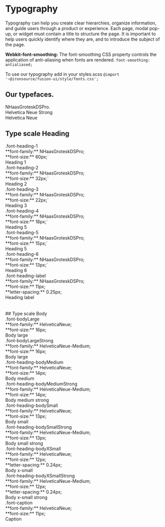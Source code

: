 
<Meta title="Styleguide/Typography"/>

# Typography

Typography can help you create clear hierarchies, organize information, and guide users through a product or experience. Each page, modal pop-up, or widget must contain a title to structure the page. It is important to help users quickly identify where they are, and to introduce the subject of the page.

**Webkit-font-smoothing:**
The font-smoothing CSS property controls the application of anti-aliasing when fonts are rendered.
`font-smoothing: antialiased;`

To use our typography add in your styles.scss `@import '~@ironsource/fusion-ui/style/fonts.css';`

## Our typefaces.
<div class="sb-unstyled">
    <div class="font-heading-4" style={{color: '#0d148c'}}>NHaasGroteskDSPro.</div>
    <div class="font-bodyLargeStrong" style={{'font-size': 18, color: '#0d148c'}}>Helvetica Neue Strong</div>
    <div class="font-bodyLarge" style={{'font-size': 18, color: '#0d148c'}}>Helvetica Neue</div>
</div>

## Type scale Heading
<div class="sb-unstyled">
    <div class="row fu-typeface-row">
        <div class="col-6 col-sm-5">
            <div class="fu-css-class-name">.font-heading-1</div>
            <div class="font-bodyMedium">**font-family:** NHaasGroteskDSPro;</div>
            <div class="font-bodyMedium">**font-size:** 60px;`</div>
        </div>
        <div class="col-6 col-sm-6 fu-font-example font-heading-1">Heading 1</div>
    </div>
    <div class="row fu-typeface-row">
        <div class="col-6 col-sm-5">
            <div class="fu-css-class-name">.font-heading-2</div>
            <div class="font-bodyMedium">**font-family:** NHaasGroteskDSPro;</div>
            <div class="font-bodyMedium">**font-size:** 32px;`</div>
        </div>
        <div class="col-6 col-sm-6 fu-font-example font-heading-2">Heading 2</div>
    </div>
    <div class="row fu-typeface-row">
        <div class="col-6 col-sm-5">
            <div class="fu-css-class-name">.font-heading-3</div>
            <div class="font-bodyMedium">**font-family:** NHaasGroteskDSPro;</div>
            <div class="font-bodyMedium">**font-size:** 22px;`</div>
        </div>
        <div class="col-6 col-sm-6 fu-font-example font-heading-3">Heading 3</div>
    </div>
    <div class="row fu-typeface-row">
        <div class="col-6 col-sm-5">
            <div class="fu-css-class-name">.font-heading-4</div>
            <div class="font-bodyMedium">**font-family:** NHaasGroteskDSPro;</div>
            <div class="font-bodyMedium">**font-size:** 18px;`</div>
        </div>
        <div class="col-6 col-sm-6 fu-font-example font-heading-4">Heading 5</div>
    </div>
    <div class="row fu-typeface-row">
        <div class="col-6 col-sm-5">
            <div class="fu-css-class-name">.font-heading-5</div>
            <div class="font-bodyMedium">**font-family:** NHaasGroteskDSPro;</div>
            <div class="font-bodyMedium">**font-size:** 15px;`</div>
        </div>
        <div class="col-6 col-sm-6 fu-font-example font-heading-5">Heading 5</div>
    </div>
    <div class="row fu-typeface-row">
        <div class="col-6 col-sm-5">
            <div class="fu-css-class-name">.font-heading-6</div>
            <div class="font-bodyMedium">**font-family:** NHaasGroteskDSPro;</div>
            <div class="font-bodyMedium">**font-size:** 13px;`</div>
        </div>
        <div class="col-6 col-sm-6 fu-font-example font-heading-6">Heading 6</div>
    </div>
    <div class="row fu-typeface-row">
        <div class="col-6 col-sm-5">
            <div class="fu-css-class-name">.font-heading-label</div>
            <div class="font-bodyMedium">**font-family:** NHaasGroteskDSPro;</div>
            <div class="font-bodyMedium">**font-size:** 11px;</div>
            <div class="font-bodyMedium">**letter-spacing:** 0.25px;</div>
        </div>
        <div class="col-6 col-sm-6 fu-font-example font-heading-label">Heading label</div>
    </div>
    <br/>
    <br/>
    ## Type scale Body
    <div class="row fu-typeface-row">
        <div class="col-6 col-sm-5">
            <div class="fu-css-class-name">.font-bodyLarge</div>
            <div class="font-bodyMedium">**font-family:** HelveticaNeue;</div>
            <div class="font-bodyMedium">**font-size:** 16px;</div>
        </div>
        <div class="col-6 col-sm-6 fu-font-example font-bodyLarge">Body large</div>
    </div>
    <div class="row fu-typeface-row">
        <div class="col-6 col-sm-5">
            <div class="fu-css-class-name">.font-bodyLargeStrong</div>
            <div class="font-bodyMedium">**font-family:** HelveticaNeue-Medium;</div>
            <div class="font-bodyMedium">**font-size:** 16px;</div>
        </div>
        <div class="col-6 col-sm-6 fu-font-example font-bodyLargeStrong">Body large</div>
    </div>
    <div class="row fu-typeface-row">
        <div class="col-6 col-sm-5">
            <div class="fu-css-class-name">.font-heading-bodyMedium</div>
            <div class="font-bodyMedium">**font-family:** HelveticaNeue;</div>
            <div class="font-bodyMedium">**font-size:** 14px;</div>
        </div>
        <div class="col-6 col-sm-6 fu-font-example font-bodyMedium">Body medium</div>
    </div>
    <div class="row fu-typeface-row">
        <div class="col-6 col-sm-5">
            <div class="fu-css-class-name">.font-heading-bodyMediumStrong</div>
            <div class="font-bodyMedium">**font-family:** HelveticaNeue-Medium;</div>
            <div class="font-bodyMedium">**font-size:** 14px;</div>
        </div>
        <div class="col-6 col-sm-6 fu-font-example font-bodyMediumStrong">Body medium strong</div>
    </div>
    <div class="row fu-typeface-row">
        <div class="col-6 col-sm-5">
            <div class="fu-css-class-name">.font-heading-bodySmall</div>
            <div class="font-bodyMedium">**font-family:** HelveticaNeue;</div>
            <div class="font-bodyMedium">**font-size:** 13px;</div>
        </div>
        <div class="col-6 col-sm-6 fu-font-example font-bodySmall">Body small</div>
    </div>
    <div class="row fu-typeface-row">
        <div class="col-6 col-sm-5">
            <div class="fu-css-class-name">.font-heading-bodySmallStrong</div>
            <div class="font-bodyMedium">**font-family:** HelveticaNeue-Medium;</div>
            <div class="font-bodyMedium">**font-size:** 13px;</div>
        </div>
        <div class="col-6 col-sm-6 fu-font-example font-bodySmallStrong">Body small strong</div>
    </div>
    <div class="row fu-typeface-row">
        <div class="col-6 col-sm-5">
            <div class="fu-css-class-name">.font-heading-bodyXSmall</div>
            <div class="font-bodyMedium">**font-family:** HelveticaNeue;</div>
            <div class="font-bodyMedium">**font-size:** 12px;</div>
            <div class="font-bodyMedium">**letter-spacing:** 0.24px;</div>
        </div>
        <div class="col-6 col-sm-6 fu-font-example font-bodyXSmall">Body x-small</div>
    </div>
    <div class="row fu-typeface-row">
        <div class="col-6 col-sm-5">
            <div class="fu-css-class-name">.font-heading-bodyXSmallStrong</div>
            <div class="font-bodyMedium">**font-family:** HelveticaNeue-Medium;</div>
            <div class="font-bodyMedium">**font-size:** 12px;</div>
            <div class="font-bodyMedium">**letter-spacing:** 0.24px;</div>
        </div>
        <div class="col-6 col-sm-6 fu-font-example font-bodyXSmallStrong">Body x-small strong</div>
    </div>
    <div class="row fu-typeface-row">
        <div class="col-6 col-sm-5">
            <div class="fu-css-class-name">.font-caption</div>
            <div class="font-bodyMedium">**font-family:** HelveticaNeue;</div>
            <div class="font-bodyMedium">**font-size:** 11px;</div>
        </div>
        <div class="col-6 col-sm-6 fu-font-example font-caption">Caption</div>
    </div>
</div>

